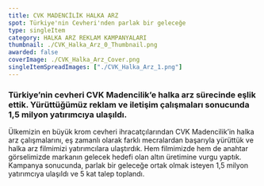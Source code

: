 ```yaml
---
title: CVK MADENCİLİK HALKA ARZ
spot: Türkiye'nin Cevheri'nden parlak bir geleceğe
type: singleItem
category: HALKA ARZ REKLAM KAMPANYALARI
thumbnail: ./CVK_Halka_Arz_0_Thumbnail.png
awarded: false
coverImage: ./CVK_Halka_Arz_Cover.png
singleItemSpreadImages: ["./CVK_Halka_Arz_1.png"]
---
```



### Türkiye’nin cevheri CVK Madencilik’e halka arz sürecinde eşlik ettik. Yürüttüğümüz reklam ve iletişim çalışmaları sonucunda 1,5 milyon yatırımcıya ulaşıldı.

Ülkemizin en büyük krom cevheri ihracatçılarından CVK Madencilik’in halka arz çalışmalarını, eş zamanlı olarak farklı mecralardan başarıyla yürüttük ve halka arz filmimizi yatırımcılara ulaştırdık. Hem filmimizde hem de anahtar görselimizde markanın gelecek hedefi olan altın üretimine vurgu yaptık. Kampanya sonucunda, parlak bir geleceğe ortak olmak isteyen 1,5 milyon yatırımcıya ulaşıldı ve 5 kat talep toplandı.

<YoutubeVideo id="z90PfyQkouU" title={frontmatter.title} classes="my-8" />
